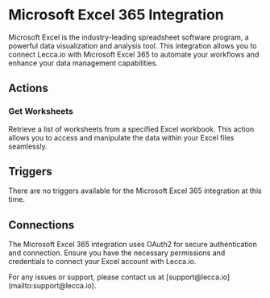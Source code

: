 
# Microsoft Excel 365 Integration

Microsoft Excel is the industry-leading spreadsheet software program, a powerful data visualization and analysis tool. This integration allows you to connect Lecca.io with Microsoft Excel 365 to automate your workflows and enhance your data management capabilities.

## Actions

### Get Worksheets

Retrieve a list of worksheets from a specified Excel workbook. This action allows you to access and manipulate the data within your Excel files seamlessly.

## Triggers

There are no triggers available for the Microsoft Excel 365 integration at this time.

## Connections

The Microsoft Excel 365 integration uses OAuth2 for secure authentication and connection. Ensure you have the necessary permissions and credentials to connect your Excel account with Lecca.io.

<Callout emoji="📧" type="info">
  For any issues or support, please contact us at
  [support@lecca.io](mailto:support@lecca.io).
</Callout>

